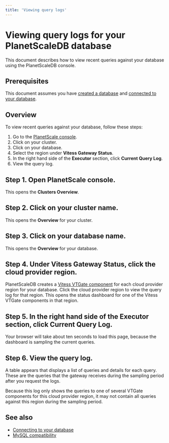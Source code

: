 ```yaml
---
title: 'Viewing query logs'
---
```


# Viewing query logs for your PlanetScaleDB database

This document describes how to view recent queries against your database using the PlanetScaleDB console.

## Prerequisites

This document assumes you have [created a database](creating-database) and [connected to your database](connecting-to-db).

## Overview

To view recent queries against your database, follow these steps:

1. Go to the [PlanetScale console](https://console.planetscale.com).
1. Click on your cluster.
1. Click on your database.
1. Select the region under **Vitess Gateway Status**.
1. In the right hand side of the **Executor** section, click **Current Query Log**.
1. View the query log.

## Step 1. Open PlanetScale console.

This opens the **Clusters Overview**.

## Step 2. Click on your cluster name.

This opens the **Overview** for your cluster.

## Step 3. Click on your database name.

This opens the **Overview** for your database.

## Step 4. Under Vitess Gateway Status, click the cloud provider region.

PlanetScaleDB creates a [Vitess VTGate component](https://vitess.io/docs/concepts/vtgate/) for each cloud provider region for your database. Click the cloud provider region to view the query log for that region. This opens the status dashboard for one of the Vitess VTGate components in that region.

## Step 5. In the right hand side of the Executor section, click Current Query Log.

Your browser will take about ten seconds to load this page, because the dashboard is sampling the current queries.

## Step 6. View the query log.

A table appears that displays a list of queries and details for each query. These are the queries that the gateway receives during the sampling period after you request the logs.

Because this log only shows the queries to one of several VTGate components for this cloud provider region, it may not contain all queries against this region during the sampling period.

## See also

- [Connecting to your database](connecting-to-db)
- [MySQL compatibility](mysql-compatibility)
